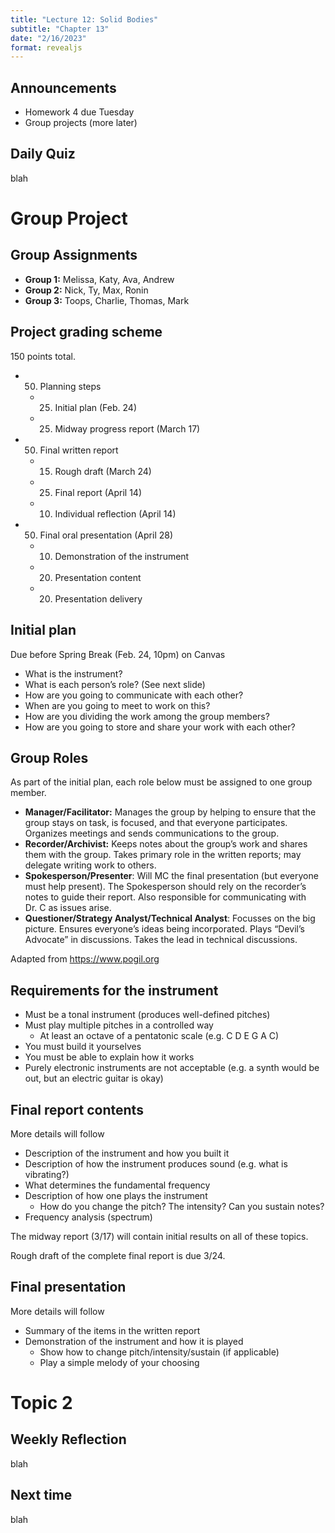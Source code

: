 ```yaml
---
title: "Lecture 12: Solid Bodies"
subtitle: "Chapter 13"
date: "2/16/2023"
format: revealjs
---
```


## Announcements

::: {.incremental}
- Homework 4 due Tuesday
- Group projects (more later)
:::

## Daily Quiz
blah

# Group Project

## Group Assignments
- **Group 1:** Melissa, Katy, Ava, Andrew
- **Group 2:** Nick, Ty, Max, Ronin
- **Group 3:** Toops, Charlie, Thomas, Mark

## Project grading scheme
150 points total.

- (50) Planning steps
  - (25) Initial plan (Feb. 24)
  - (25) Midway progress report (March 17)
- (50) Final written report
  - (15) Rough draft (March 24)
  - (25) Final report (April 14)
  - (10) Individual reflection (April 14)
- (50) Final oral presentation (April 28)
  - (10) Demonstration of the instrument
  - (20) Presentation content
  - (20) Presentation delivery

## Initial plan
Due before Spring Break (Feb. 24, 10pm) on Canvas

- What is the instrument?
- What is each person's role? (See next slide)
- How are you going to communicate with each other?
- When are you going to meet to work on this?
- How are you dividing the work among the group members?
- How are you going to store and share your work with each other?

## Group Roles
As part of the initial plan, each role below must be assigned to one group member.

- **Manager/Facilitator:** Manages the group by helping to ensure that the group stays on task, is focused, and that everyone participates.  Organizes meetings and sends communications to the group.
- **Recorder/Archivist:** Keeps notes about the group's work and shares them with the group.  Takes primary role in the written reports; may delegate writing work to others.
- **Spokesperson/Presenter**: Will MC the final presentation (but everyone must help present). The Spokesperson should rely on the recorder’s notes to guide their report.  Also responsible for communicating with Dr. C as issues arise.
- **Questioner/Strategy Analyst/Technical Analyst**: Focusses on the big picture.  Ensures everyone's ideas being incorporated. Plays "Devil's Advocate" in discussions.  Takes the lead in technical discussions.

::: aside
Adapted from <https://www.pogil.org>
:::

## Requirements for the instrument

- Must be a tonal instrument (produces well-defined pitches)
- Must play multiple pitches in a controlled way
  - At least an octave of a pentatonic scale (e.g. C D E G A C)
- You must build it yourselves
- You must be able to explain how it works
- Purely electronic instruments are not acceptable (e.g. a synth would be out, but an electric guitar is okay)

## Final report contents
More details will follow

- Description of the instrument and how you built it
- Description of how the instrument produces sound (e.g. what is vibrating?)
- What determines the fundamental frequency
- Description of how one plays the instrument
  -  How do you change the pitch?  The intensity?  Can you sustain notes?
- Frequency analysis (spectrum)

The midway report (3/17) will contain initial results on all of these topics.

Rough draft of the complete final report is due 3/24.

## Final presentation
More details will follow

- Summary of the items in the written report
- Demonstration of the instrument and how it is played
  - Show how to change pitch/intensity/sustain (if applicable)
  - Play a simple melody of your choosing

# Topic 2

## Weekly Reflection

blah

## Next time
blah